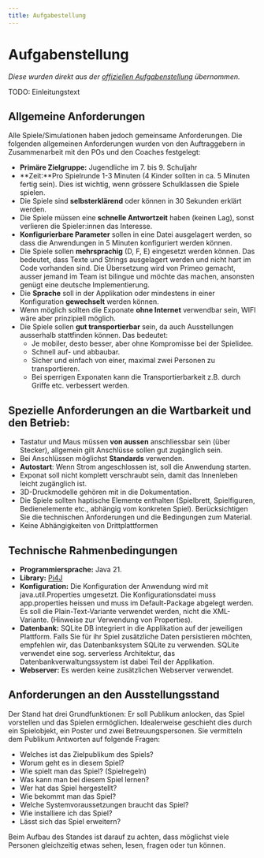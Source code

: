 ```yaml
---
title: Aufgabestellung
---
```

# Aufgabenstellung
*Diese wurden direkt aus der [offiziellen Aufgabenstellung](https://fhnw-projecttrack.atlassian.net/wiki/spaces/ip1224vt/pages/344394836/Anforderungen+an+die+Projekte) übernommen.*

TODO: Einleitungstext

## Allgemeine Anforderungen

Alle Spiele/Simulationen haben jedoch gemeinsame Anforderungen. Die folgenden allgemeinen Anforderungen wurden von den Auftraggebern in Zusammenarbeit mit den POs und den Coaches festgelegt: 

- **Primäre Zielgruppe:** Jugendliche im 7. bis 9. Schuljahr
- **Zeit:**Pro Spielrunde 1-3 Minuten (4 Kinder sollten in ca. 5 Minuten fertig sein). Dies ist wichtig, wenn grössere Schulklassen die Spiele spielen.
- Die Spiele sind **selbsterklärend** oder können in 30 Sekunden erklärt werden.
- Die Spiele müssen eine **schnelle Antwortzeit** haben (keinen Lag), sonst verlieren die Spieler:innen das Interesse.
- **Konfigurierbare Parameter** sollen in eine Datei ausgelagert werden, so dass die Anwendungen in 5 Minuten konfiguriert werden können.
- Die Spiele sollen **mehrsprachig** (D, F, E) eingesetzt werden können. Das bedeutet, dass Texte und Strings ausgelagert werden und nicht hart im Code vorhanden sind.
Die Übersetzung wird von Primeo gemacht, ausser jemand im Team ist bilingue und möchte das machen, ansonsten genügt eine deutsche Implementierung.
- Die **Sprache** soll in der Applikation oder mindestens in einer Konfiguration **gewechselt** werden können.
- Wenn möglich sollten die Exponate **ohne Internet** verwendbar sein, WIFI wäre aber prinzipiell möglich.
- Die Spiele sollen **gut transportierbar** sein, da auch Ausstellungen ausserhalb stattfinden können. Das bedeutet: 
    - Je mobiler, desto besser, aber ohne Kompromisse bei der Spielidee.
    - Schnell auf- und abbaubar.
    - Sicher und einfach von einer, maximal zwei Personen zu transportieren.
    - Bei sperrigen Exponaten kann die Transportierbarkeit z.B. durch Griffe etc. verbessert werden. 


## Spezielle Anforderungen an die Wartbarkeit und den Betrieb:
- Tastatur und Maus müssen **von aussen** anschliessbar sein (über Stecker), allgemein gilt Anschlüsse sollen gut zugänglich sein.
- Bei Anschlüssen möglichst **Standards** verwenden. 
- **Autostart**: Wenn Strom angeschlossen ist, soll die Anwendung starten. 
- Exponat soll nicht komplett verschraubt sein, damit das Innenleben leicht zugänglich ist. 
- 3D-Druckmodelle gehören mit in die Dokumentation.
- Die Spiele sollten haptische Elemente enthalten (Spielbrett, Spielfiguren, Bedienelemente etc., abhängig vom konkreten Spiel). Berücksichtigen Sie die technischen Anforderungen und die Bedingungen zum Material. 
- Keine Abhängigkeiten von Drittplattformen

## Technische Rahmenbedingungen
- **Programmiersprache:** Java 21.
- **Library:** [Pi4J](https://pi4j.com/)
- **Konfiguration:** Die Konfiguration der Anwendung wird mit java.util.Properties umgesetzt. Die Konfigurationsdatei muss app.properties heissen und muss im Default-Package abgelegt werden. Es soll die Plain-Text-Variante verwendet werden, nicht die XML-Variante. (Hinweise zur Verwendung von Properties).
- **Datenbank:** SQLite DB integriert in die Applikation auf der jeweiligen Plattform. Falls Sie für ihr Spiel zusätzliche Daten persistieren möchten, empfehlen wir, das Datenbanksystem SQLite zu verwenden. SQLite verwendet eine sog. serverless Architektur, das Datenbankverwaltungssystem ist dabei Teil der Applikation.
- **Webserver:** Es werden keine zusätzlichen Webserver verwendet.


## Anforderungen an den Ausstellungsstand

Der Stand hat drei Grundfunktionen: Er soll Publikum anlocken, das Spiel vorstellen und das Spielen ermöglichen. Idealerweise geschieht dies durch ein Spielobjekt, ein Poster und zwei Betreuungspersonen. Sie vermitteln dem Publikum Antworten auf folgende Fragen:

- Welches ist das Zielpublikum des Spiels?
- Worum geht es in diesem Spiel?
- Wie spielt man das Spiel? (Spielregeln)
- Was kann man bei diesem Spiel lernen?
- Wer hat das Spiel hergestellt?
- Wie bekommt man das Spiel?
- Welche Systemvoraussetzungen braucht das Spiel?
- Wie installiere ich das Spiel?
- Lässt sich das Spiel erweitern?

Beim Aufbau des Standes ist darauf zu achten, dass möglichst viele Personen gleichzeitig etwas sehen, lesen, fragen oder tun können.